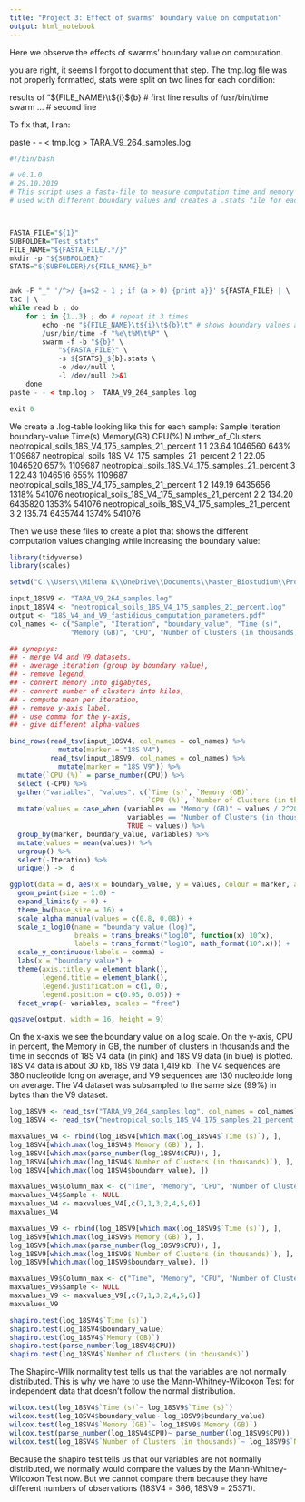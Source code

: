 ---
title: "Project 3: Effect of swarms' boundary value on computation"
output: html_notebook
---
Here we observe the effects of swarms' boundary value on computation.


you are right, it seems I forgot to document that step. The tmp.log file 
was not properly formatted, stats were split on two lines for each 
condition:

results of "${FILE_NAME}\t${i}\t${b}\t"      # first line
results of /usr/bin/time swarm ...             # second line

To fix that, I ran:

paste - - < tmp.log >  TARA_V9_264_samples.log

```{r}
#!/bin/bash

# v0.1.0
# 29.10.2019
# This script uses a fasta-file to measure computation time and memory of swarm 
# used with different boundary values and creates a .stats file for each boundary value.



FASTA_FILE="${1}"
SUBFOLDER="Test_stats"
FILE_NAME="${FASTA_FILE/.*/}"
mkdir -p "${SUBFOLDER}"
STATS="${SUBFOLDER}/${FILE_NAME}_b"


awk -F "_" '/^>/ {a=$2 - 1 ; if (a > 0) {print a}}' ${FASTA_FILE} | \
tac | \
while read b ; do 
	for i in {1..3} ; do # repeat it 3 times
		echo -ne "${FILE_NAME}\t${i}\t${b}\t" # shows boundary values as column next to other values
		/usr/bin/time -f "%e\t%M\t%P" \
		swarm -f -b "${b}" \
			"${FASTA_FILE}" \
			-s ${STATS}_${b}.stats \
			-o /dev/null \
			-l /dev/null 2>&1
	done 
paste - - < tmp.log >  TARA_V9_264_samples.log

exit 0
```

We create a .log-table looking like this for each sample:
Sample                                          Iteration boundary-value Time(s) Memory(GB) CPU(%) Number_of_Clusters
neotropical_soils_18S_V4_175_samples_21_percent	1	        1	             23.64	 1046560	  643%	 1109687
neotropical_soils_18S_V4_175_samples_21_percent	2	        1	             22.05	 1046520	  657%	 1109687
neotropical_soils_18S_V4_175_samples_21_percent	3	        1	             22.43	 1046516	  655%	 1109687
neotropical_soils_18S_V4_175_samples_21_percent	1	        2	             149.19	 6435656	  1318%	 541076
neotropical_soils_18S_V4_175_samples_21_percent	2	        2	             134.20	 6435820	  1353%	 541076
neotropical_soils_18S_V4_175_samples_21_percent	3	        2	             135.74  6435744	  1374%	 541076

Then we use these files to create a plot that shows the different computation values changing while increasing the boundary value:
```{r}
library(tidyverse)
library(scales)

setwd("C:\\Users\\Milena K\\OneDrive\\Documents\\Master_Biostudium\\Projekt_France")

input_18SV9 <- "TARA_V9_264_samples.log"
input_18SV4 <- "neotropical_soils_18S_V4_175_samples_21_percent.log"
output <- "18S_V4_and_V9_fastidious_computation_parameters.pdf"
col_names <- c("Sample", "Iteration", "boundary_value", "Time (s)",
               "Memory (GB)", "CPU", "Number of Clusters (in thousands)")

## synopsys:
## - merge V4 and V9 datasets,
## - average iteration (group by boundary value),
## - remove legend,
## - convert memory into gigabytes,
## - convert number of clusters into kilos,
## - compute mean per iteration,
## - remove y-axis label,
## - use comma for the y-axis,
## - give different alpha-values

bind_rows(read_tsv(input_18SV4, col_names = col_names) %>%
            mutate(marker = "18S V4"),
          read_tsv(input_18SV9, col_names = col_names) %>%
            mutate(marker = "18S V9")) %>%
  mutate(`CPU (%)` = parse_number(CPU)) %>%
  select (-CPU) %>%
  gather("variables", "values", c(`Time (s)`, `Memory (GB)`,
                                  `CPU (%)`, `Number of Clusters (in thousands)`)) %>%
  mutate(values = case_when (variables == "Memory (GB)" ~ values / 2^20,
                             variables == "Number of Clusters (in thousands)" ~ values / 1000,
                             TRUE ~ values)) %>%
  group_by(marker, boundary_value, variables) %>%
  mutate(values = mean(values)) %>%
  ungroup() %>%
  select(-Iteration) %>%
  unique() ->  d

ggplot(data = d, aes(x = boundary_value, y = values, colour = marker, alpha = marker)) +
  geom_point(size = 1.0) +
  expand_limits(y = 0) +
  theme_bw(base_size = 16) +
  scale_alpha_manual(values = c(0.8, 0.08)) +
  scale_x_log10(name = "boundary value (log)",
                breaks = trans_breaks("log10", function(x) 10^x),
                labels = trans_format("log10", math_format(10^.x))) +
  scale_y_continuous(labels = comma) +
  labs(x = "boundary value") +
  theme(axis.title.y = element_blank(),
        legend.title = element_blank(),
        legend.justification = c(1, 0),
        legend.position = c(0.95, 0.05)) +
  facet_wrap(~ variables, scales = "free")

ggsave(output, width = 16, height = 9)
```

On the x-axis we see the boundary value on a log scale. On the y-axis, CPU in percent, the Memory in GB, the number of clusters in thousands and the time in seconds of 18S V4 data (in pink) and 18S V9 data (in blue) is plotted. 18S V4 data is about 30 kb, 18S V9 data 1,419 kb.
The V4 sequences are 380 nucleotide long on average, and V9 sequences are 130 nucleotide long on average. The V4 dataset was subsampled to the same size (99%) in bytes than the V9 dataset.

```{r}
log_18SV9 <- read_tsv("TARA_V9_264_samples.log", col_names = col_names)
log_18SV4 <- read_tsv("neotropical_soils_18S_V4_175_samples_21_percent.log", col_names = col_names)
```
```{r}
maxvalues_V4 <- rbind(log_18SV4[which.max(log_18SV4$`Time (s)`), ],
log_18SV4[which.max(log_18SV4$`Memory (GB)`), ],
log_18SV4[which.max(parse_number(log_18SV4$CPU)), ],
log_18SV4[which.max(log_18SV4$`Number of Clusters (in thousands)`), ],
log_18SV4[which.max(log_18SV4$boundary_value), ])

maxvalues_V4$Column_max <- c("Time", "Memory", "CPU", "Number of Clusters", "Boundary Value") 
maxvalues_V4$Sample <- NULL
maxvalues_V4 <- maxvalues_V4[,c(7,1,3,2,4,5,6)]
maxvalues_V4
```


```{r} 
maxvalues_V9 <- rbind(log_18SV9[which.max(log_18SV9$`Time (s)`), ],
log_18SV9[which.max(log_18SV9$`Memory (GB)`), ],
log_18SV9[which.max(parse_number(log_18SV9$CPU)), ],
log_18SV9[which.max(log_18SV9$`Number of Clusters (in thousands)`), ],
log_18SV9[which.max(log_18SV9$boundary_value), ])

maxvalues_V9$Column_max <- c("Time", "Memory", "CPU", "Number of Clusters", "Boundary Value") 
maxvalues_V9$Sample <- NULL
maxvalues_V9 <- maxvalues_V9[,c(7,1,3,2,4,5,6)]
maxvalues_V9
```

```{r}
shapiro.test(log_18SV4$`Time (s)`)
shapiro.test(log_18SV4$boundary_value)
shapiro.test(log_18SV4$`Memory (GB)`)
shapiro.test(parse_number(log_18SV4$CPU))
shapiro.test(log_18SV4$`Number of Clusters (in thousands)`)
```
The Shapiro-WIlk normality test tells us that the variables are not normally distributed.
This is why we have to use the Mann-Whitney-Wilcoxon Test for independent data that doesn't follow the normal distribution.
```{r}
wilcox.test(log_18SV4$`Time (s)`~ log_18SV9$`Time (s)`)
wilcox.test(log_18SV4$boundary_value~ log_18SV9$boundary_value)
wilcox.test(log_18SV4$`Memory (GB)`~ log_18SV9$`Memory (GB)`)
wilcox.test(parse_number(log_18SV4$CPU)~ parse_number(log_18SV9$CPU))
wilcox.test(log_18SV4$`Number of Clusters (in thousands)`~ log_18SV9$`Number of Clusters (in thousands)`)
```
Because the shapiro test tells us that our variables are not normally distributed, we normally would compare the values by the Mann-Whitney-Wilcoxon Test now. But we cannot compare them because they have different numbers of observations (18SV4 = 366, 18SV9 = 25371).
